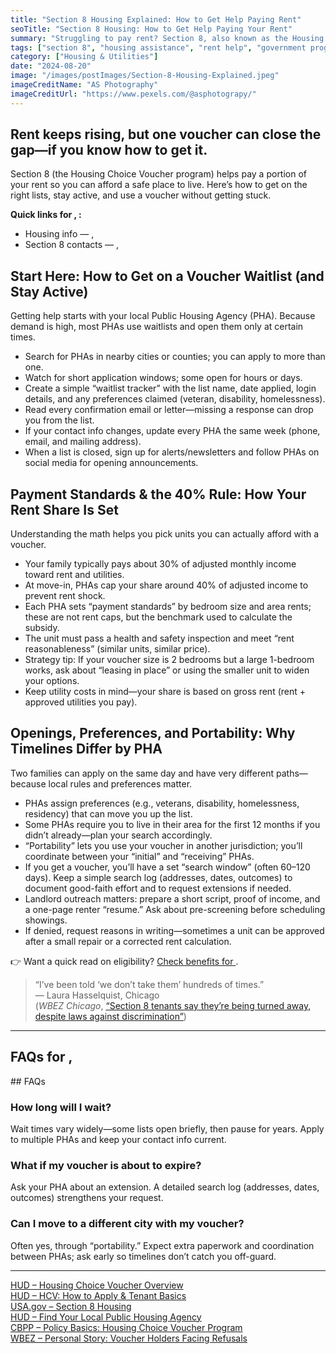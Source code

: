 ```yaml
---
title: "Section 8 Housing Explained: How to Get Help Paying Rent"
seoTitle: "Section 8 Housing: How to Get Help Paying Your Rent"
summary: "Struggling to pay rent? Section 8, also known as the Housing Choice Voucher Program, helps low-income families, seniors, and people with disabilities afford safe, decent housing. Learn how it works and how to apply."
tags: ["section 8", "housing assistance", "rent help", "government programs"]
category: ["Housing & Utilities"]
date: "2024-08-20"
image: "/images/postImages/Section-8-Housing-Explained.jpeg"
imageCreditName: "AS Photography"
imageCreditUrl: "https://www.pexels.com/@asphotograpy/"
---
```


## Rent keeps rising, but one voucher can close the gap—if you know how to get it.

Section 8 (the Housing Choice Voucher program) helps pay a portion of your rent so you can afford a safe place to live. Here’s how to get on the right lists, stay active, and use a voucher without getting stuck.

<BenefitsCtaBanner focus="housing" copy="You may qualify for a housing voucher to reduce your monthly rent — see if Section 8 can help." />

<IfLocation>
<div className="not-prose my-12 p-4 rounded-xl border-[3px] bg-muted">
  <p className="mb-2"><strong>Quick links for <City/>, <State/>:</strong></p>
  <ul className="list-disc ml-5 space-y-1">
    <li><ResourceLink name="housing">Housing info — <City/>, <State/></ResourceLink></li>
    <li><ResourceLink name="housing" field="contact">Section 8 contacts — <City/>, <State/></ResourceLink></li>
  </ul>
</div>
</IfLocation>

## Start Here: How to Get on a Voucher Waitlist (and Stay Active)

Getting help starts with your local Public Housing Agency (PHA). Because demand is high, most PHAs use waitlists and open them only at certain times.

- Search for PHAs in nearby cities or counties; you can apply to more than one.
- Watch for short application windows; some open for hours or days.
- Create a simple “waitlist tracker” with the list name, date applied, login details, and any preferences claimed (veteran, disability, homelessness).
- Read every confirmation email or letter—missing a response can drop you from the list.
- If your contact info changes, update every PHA the same week (phone, email, and mailing address).
- When a list is closed, sign up for alerts/newsletters and follow PHAs on social media for opening announcements.

## Payment Standards & the 40% Rule: How Your Rent Share Is Set

Understanding the math helps you pick units you can actually afford with a voucher.

- Your family typically pays about 30% of adjusted monthly income toward rent and utilities.
- At move-in, PHAs cap your share around 40% of adjusted income to prevent rent shock.
- Each PHA sets “payment standards” by bedroom size and area rents; these are not rent caps, but the benchmark used to calculate the subsidy.
- The unit must pass a health and safety inspection and meet “rent reasonableness” (similar units, similar price).
- Strategy tip: If your voucher size is 2 bedrooms but a large 1-bedroom works, ask about “leasing in place” or using the smaller unit to widen your options.
- Keep utility costs in mind—your share is based on gross rent (rent + approved utilities you pay).

## Openings, Preferences, and Portability: Why Timelines Differ by PHA

Two families can apply on the same day and have very different paths—because local rules and preferences matter.

- PHAs assign preferences (e.g., veterans, disability, homelessness, residency) that can move you up the list.
- Some PHAs require you to live in their area for the first 12 months if you didn’t already—plan your search accordingly.
- “Portability” lets you use your voucher in another jurisdiction; you’ll coordinate between your “initial” and “receiving” PHAs.
- If you get a voucher, you’ll have a set “search window” (often 60–120 days). Keep a simple search log (addresses, dates, outcomes) to document good-faith effort and to request extensions if needed.
- Landlord outreach matters: prepare a short script, proof of income, and a one-page renter “resume.” Ask about pre-screening before scheduling showings.
- If denied, request reasons in writing—sometimes a unit can be approved after a small repair or a corrected rent calculation.

<IfLocation>
<div className="mt-3">👉 Want a quick read on eligibility? <a href="/tools/check-benefits" className="underline">Check benefits for <City/></a>.</div>
</IfLocation>

> “I’ve been told ‘we don’t take them’ hundreds of times.”  
> — Laura Hasselquist, Chicago  
(*WBEZ Chicago*, [“Section 8 tenants say they’re being turned away, despite laws against discrimination”](https://www.wbez.org/stories/section-8-tenants-say-theyre-being-turned-away-despite-laws-against-discrimination/8f85c2e6-6f3b-46f3-9a63-66c421bd5d2e))

---

<IfLocation>
  <h2>FAQs for <City/>, <State/></h2>
  <ResourceLink name="snap" field="faqs" />
</IfLocation>

<IfNoLocation>
## FAQs

### How long will I wait?
Wait times vary widely—some lists open briefly, then pause for years. Apply to multiple PHAs and keep your contact info current.

### What if my voucher is about to expire?
Ask your PHA about an extension. A detailed search log (addresses, dates, outcomes) strengthens your request.

### Can I move to a different city with my voucher?
Often yes, through “portability.” Expect extra paperwork and coordination between PHAs; ask early so timelines don’t catch you off-guard.
</IfNoLocation>

---

<div className="references">
<a href="https://www.hud.gov/helping-americans/housing-choice-voucher-program" target="_blank" rel="noopener noreferrer">HUD – Housing Choice Voucher Overview</a><br />
<a href="https://www.hud.gov/helping-americans/housing-choice-vouchers-tenants" target="_blank" rel="noopener noreferrer">HUD – HCV: How to Apply & Tenant Basics</a><br />
<a href="https://www.usa.gov/housing-voucher-section-8" target="_blank" rel="noopener noreferrer">USA.gov – Section 8 Housing</a><br />
<a href="https://www.hud.gov/states" target="_blank" rel="noopener noreferrer">HUD – Find Your Local Public Housing Agency</a><br />
<a href="https://www.cbpp.org/research/housing/policy-basics-the-housing-choice-voucher-program" target="_blank" rel="noopener noreferrer">CBPP – Policy Basics: Housing Choice Voucher Program</a><br />
<a href="https://www.wbez.org/stories/section-8-tenants-say-theyre-being-turned-away-despite-laws-against-discrimination/8f85c2e6-6f3b-46f3-9a63-66c421bd5d2e" target="_blank" rel="noopener noreferrer">WBEZ – Personal Story: Voucher Holders Facing Refusals</a><br />
</div>